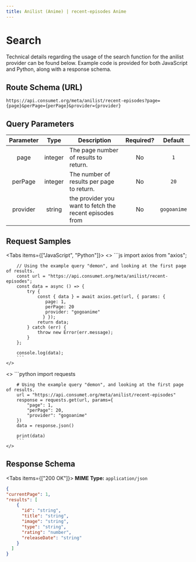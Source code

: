 ```yaml
---
title: Anilist (Anime) | recent-episodes Anime
---
```



# Search

Technical details regarding the usage of the search function for the anilist provider can be found below. Example code is provided for both JavaScript and Python, along with a response schema.

## Route Schema (URL)

```
https://api.consumet.org/meta/anilist/recent-episodes?page={page}&perPage={perPage}&provider={provider}
```

## Query Parameters

| Parameter |  Type   | Description                                             | Required? |   Default   |
| :-------: | :-----: | ------------------------------------------------------- | :-------: | :---------: |
|   page    | integer | The page number of results to return.                   |    No     |     `1`     |
|  perPage  | integer | The number of results per page to return.               |    No     |    `20`     |
| provider  | string  | the provider you want to fetch the recent episodes from |    No     | `gogoanime` |

## Request Samples

<Tabs items={["JavaScript", "Python"]}>
  <Tab>
    <>
        ```js
        import axios from "axios";

        // Using the example query "demon", and looking at the first page of results.
        const url = "https://api.consumet.org/meta/anilist/recent-episodes";
        const data = async () => {
            try {
                const { data } = await axios.get(url, { params: {
                   page: 1,
                   perPage: 20
                   provider: "gogoanime"
                  } });
                return data;
            } catch (err) {
                throw new Error(err.message);
            }
        };

        console.log(data);
        ```
    </>

  </Tab>
  <Tab>
    <>
        ```python
        import requests

        # Using the example query "demon", and looking at the first page of results.
        url = "https://api.consumet.org/meta/anilist/recent-episodes"
        response = requests.get(url, params={
            "page": 1,
            "perPage": 20,
            "provider": "gogoanime"
        })
        data = response.json()

        print(data)
        ```
    </>

  </Tab>
</Tabs>

## Response Schema

<Tabs items={["200 OK"]}>
  <Tab>
  **MIME Type:** `application/json`
  ```json copy=false
  {
  "currentPage": 1,
  "results": [
      {
        "id": "string",
        "title": "string",
        "image": "string",
        "type": "string",
        "rating": "number",
        "releaseDate": "string"
      }
    ]
  }
  ```
  </Tab>
</Tabs>
